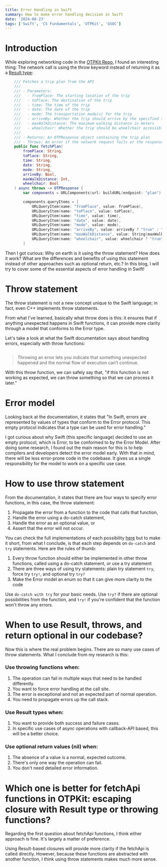 ```yaml
---
title: Error Handling in Swift
summary: How to make error handling decision in Swift
date: '2024-08-23'
tags: ['Swift', 'CS Fundamentals', 'OTPKit', 'GSOC']
---
```


# Introduction 
While exploring networking code in the [OTPKit Repo](https://github.com/OneBusAway/otpkit), I found an interesting thing: The network call is using the throw keyword instead of returning it as a [Result type](https://developer.apple.com/documentation/swift/result):

```swift:RestAPI.swift {24} showLineNumbers
    /// Fetches a trip plan from the API
    ///
    /// - Parameters:
    ///   - fromPlace: The starting location of the trip
    ///   - toPlace: The destination of the trip
    ///   - time: The time of the trip
    ///   - date: The date of the trip
    ///   - mode: The transportation mode(s) for the trip
    ///   - arriveBy: Whether the trip should arrive by the specified time
    ///   - maxWalkDistance: The maximum walking distance in meters
    ///   - wheelchair: Whether the trip should be wheelchair accessible
    ///
    /// - Returns: An OTPResponse object containing the trip plan
    /// - Throws: An error if the network request fails or the response is invalid
    public func fetchPlan(
        fromPlace: String,
        toPlace: String,
        time: String,
        date: String,
        mode: String,
        arriveBy: Bool,
        maxWalkDistance: Int,
        wheelchair: Bool
    ) async throws -> OTPResponse {
        var components = URLComponents(url: buildURL(endpoint: "plan"), resolvingAgainstBaseURL: false)!

        components.queryItems = [
            URLQueryItem(name: "fromPlace", value: fromPlace),
            URLQueryItem(name: "toPlace", value: toPlace),
            URLQueryItem(name: "time", value: time),
            URLQueryItem(name: "date", value: date),
            URLQueryItem(name: "mode", value: mode),
            URLQueryItem(name: "arriveBy", value: arriveBy ? "true" : "false"),
            URLQueryItem(name: "maxWalkDistance", value: String(maxWalkDistance)),
            URLQueryItem(name: "wheelchair", value: wheelchair ? "true" : "false")
        ]
```

Then I got curious: Why on earth is it using the throw statement? How does it work? What are the differences and benefits of using this statement instead of other approaches such as optional return, etc.?
In this blog, I will try to cover some of the essential aspects of error handling in Swift!

# Throw statement
The throw statement is not a new concept unique to the Swift language; in fact, even C++ implements throw statements.

From what I've learned, basically what throw does is this: it ensures that if anything unexpected happens in Swift functions, it can provide more clarity through a model that conforms to the Error type.

Let's take a look at what the Swift documentation says about handling errors, especially with throw functions:

<div className="border-lg flex w-full items-center justify-center flex-col !space-y-1">
  <img src="/static/images/error-handling-in-swift/1.png" className="rounded-lg" alt="" />
</div>

> Throwing an error lets you indicate that something unexpected happened and the normal flow of execution can’t continue. 

With this throw function, we can safely say that, "if this function is not working as expected, we can throw something so that we can process it later."

# Error model

Looking back at the documentation, it states that "In Swift, errors are represented by values of types that conform to the Error protocol. This empty protocol indicates that a type can be used for error handling."

I got curious about why Swift (this specific language) decided to use an empty protocol, which is Error, to be conformed to by the Error Model. After doing some research, I found out the main reason for this is to help compilers and developers detect the error model early. With that in mind, there will be less error-prone code in the codebase. It gives us a single responsibility for the model to work on a specific use case.

# How to use throw statement

From the documentation, it states that there are four ways to specify error functions, in this case, the throw statement:

1. Propagate the error from a function to the code that calls that function, 
2. Handle the error using a do-catch statement, 
3. Handle the error as an optional value, or 
4. Assert that the error will not occur.

You can check the full implementations of each possibility [here](https://docs.swift.org/swift-book/documentation/the-swift-programming-language/errorhandling/#Propagating-Errors-Using-Throwing-Functions) but to make it short, from what I conclude, is that each step depends on `do-catch` and `try` statements. Here are the rules of thumb:

1. Every throw function should either be implemented in other throw functions, called using a do-catch statement, or use a try statement
2. There are three ways of using try statements: plain try statement `try`, force try `try!`, and optional try `try?`
3. Make the Error model an enum so that it can give more clarity to the code

Use `do-catch with try` for your basic needs. Use `try?` if there are optional possibilities from the function, and `try!` if you're confident that the function won't throw any errors.

# When to use Result, throws, and return optional in our codebase?

Now this is where the real problem begins. There are so many use cases of throw statements. What I conclude from my research is this:

### Use throwing functions when:

1. The operation can fail in multiple ways that need to be handled differently.
2. You want to force error handling at the call site.
3. The error is exceptional and not an expected part of normal operation.
4. You need to propagate errors up the call stack.

### Use Result types when:

1. You want to provide both success and failure cases.
2. In specific use cases of async operations with callback-API based, this will be a better choice.

### Use optional return values (nil) when:

1. The absence of a value is a normal, expected outcome.
2. There's only one way the operation can fail.
3. You don't need detailed error information.

# Which one is better for fetchApi functions in OTPKit: escaping closure with Result type or throwing functions?

Regarding the first question about fetchApi functions, I think either approach is fine. It's largely a matter of preference.

Using Result-based closures will provide more clarity if the fetchApi is called directly. However, because these functions are abstracted with another function, I think using throw statements makes much more sense.
